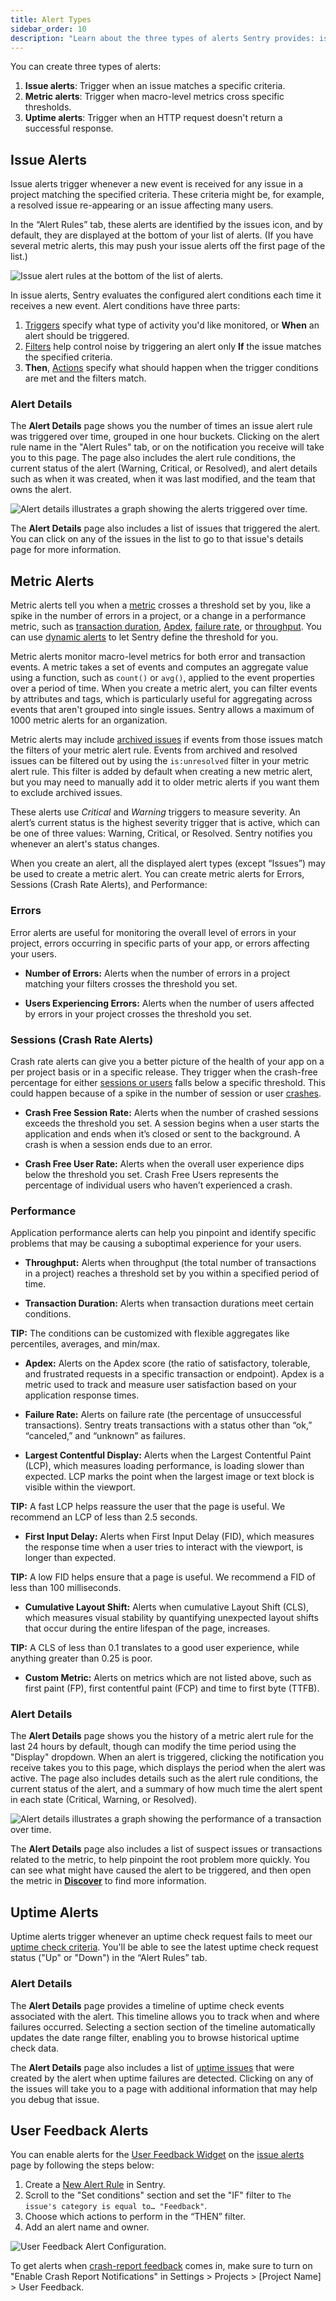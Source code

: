 ```yaml
---
title: Alert Types
sidebar_order: 10
description: "Learn about the three types of alerts Sentry provides: issue alerts, metric alerts, and uptime monitoring alerts."
---
```


You can create three types of alerts:

1. **Issue alerts**: Trigger when an issue matches a specific criteria.
2. **Metric alerts**: Trigger when macro-level metrics cross specific thresholds.
3. **Uptime alerts**: Trigger when an HTTP request doesn't return a successful response.

## Issue Alerts

Issue alerts trigger whenever a new event is received for any issue in a project matching the specified criteria. These criteria might be, for example, a resolved issue re-appearing or an issue affecting many users.

In the “Alert Rules” tab, these alerts are identified by the issues icon, and by default, they are displayed at the bottom of your list of alerts. (If you have several metric alerts, this may push your issue alerts off the first page of the list.)

![Issue alert rules at the bottom of the list of alerts.](./img/issue-alert-rules.png)

In issue alerts, Sentry evaluates the configured alert conditions each time it receives a new event. Alert conditions have three parts:

1. [Triggers](/product/alerts/create-alerts/issue-alert-config/#when-conditions-triggers) specify what type of activity you'd like monitored, or **When** an alert should be triggered.
2. [Filters](/product/alerts/create-alerts/issue-alert-config/#if-conditions-filters) help control noise by triggering an alert only **If** the issue matches the specified criteria.
3. **Then**, [Actions](/product/alerts/create-alerts/issue-alert-config/#then-conditions-actions) specify what should happen when the trigger conditions are met and the filters match.

### Alert Details

The **Alert Details** page shows you the number of times an issue alert rule was triggered over time, grouped in one hour buckets. Clicking on the alert rule name in the "Alert Rules" tab, or on the notification you receive will take you to this page. The page also includes the alert rule conditions, the current status of the alert (Warning, Critical, or Resolved), and alert details such as when it was created, when it was last modified, and the team that owns the alert.

![Alert details illustrates a graph showing the alerts triggered over time.](./img/issue-alert-status-page-example.png)

The **Alert Details** page also includes a list of issues that triggered the alert. You can click on any of the issues in the list to go to that issue's details page for more information.

## Metric Alerts

<Include name="feature-available-for-plan-team.mdx" />

Metric alerts tell you when a [metric](/product/performance/metrics/) crosses a threshold set by you, like a spike in the number of errors in a project, or a change in a performance metric, such as [transaction duration](/product/performance/metrics/#latency), [Apdex](/product/performance/metrics/#apdex), [failure rate](/product/performance/metrics/#failure-rate), or [throughput](/product/performance/metrics/#throughput-total-tpm-tps). You can use [dynamic alerts](/product/alerts/create-alerts/metric-alert-config/#dynamic-alerts) to let Sentry define the threshold for you.

Metric alerts monitor macro-level metrics for both error and transaction events. A metric takes a set of events and computes an aggregate value using a function, such as `count()` or `avg()`, applied to the event properties over a period of time. When you create a metric alert, you can filter events by attributes and <PlatformLink to="/enriching-events/tags/">tags</PlatformLink>, which is particularly useful for aggregating across events that aren't grouped into single issues. Sentry allows a maximum of 1000 metric alerts for an organization.

<Alert>

Metric alerts may include [archived issues](/product/issues/states-triage/#archive) if events from those issues match the filters of your metric alert rule. Events from archived and resolved issues can be filtered out by using the `is:unresolved` filter in your metric alert rule. This filter is added by default when creating a new metric alert, but you may need to manually add it to older metric alerts if you want them to exclude archived issues.

</Alert>

These alerts use _Critical_ and _Warning_ triggers to measure severity. An alert’s current status is the highest severity trigger that is active, which can be one of three values: Warning, Critical, or Resolved. Sentry notifies you whenever an alert's status changes.

When you create an alert, all the displayed alert types (except “Issues”) may be used to create a metric alert. You can create metric alerts for Errors, Sessions (Crash Rate Alerts), and Performance:

### Errors

Error alerts are useful for monitoring the overall level of errors in your project, errors occurring in specific parts of your app, or errors affecting your users.

- **Number of Errors:** <a name="number-of-errors"></a>
  Alerts when the number of errors in a project matching your filters crosses the threshold you set.

- **Users Experiencing Errors:** <a name="users-experiencing-errors"></a>
  Alerts when the number of users affected by errors in your project crosses the threshold you set.

### Sessions (Crash Rate Alerts)

Crash rate alerts can give you a better picture of the health of your app on a per project basis or in a specific release. They trigger when the crash-free percentage for either [sessions or users](/product/releases/health/#active-sessionsusers) falls below a specific threshold. This could happen because of a spike in the number of session or user [crashes](/product/releases/health/#crash).

- **Crash Free Session Rate:** <a name="crash-free-session-rate"></a>
  Alerts when the number of crashed sessions exceeds the threshold you set. A session begins when a user starts the application and ends when it’s closed or sent to the background. A crash is when a session ends due to an error.

- **Crash Free User Rate:** <a name="crash-free-user-rate"></a>
  Alerts when the overall user experience dips below the threshold you set. Crash Free Users represents the percentage of individual users who haven’t experienced a crash.

### Performance

Application performance alerts can help you pinpoint and identify specific problems that may be causing a suboptimal experience for your users.

- **Throughput:** <a name="throughput"></a>
  Alerts when throughput (the total number of transactions in a project) reaches a threshold set by you within a specified period of time.

- **Transaction Duration:** <a name="transaction-duration"></a>
  Alerts when transaction durations meet certain conditions.

**TIP:** The conditions can be customized with flexible aggregates like percentiles, averages, and min/max.

- **Apdex:** <a name="apdex"></a>
  Alerts on the Apdex score (the ratio of satisfactory, tolerable, and frustrated requests in a specific transaction or endpoint). Apdex is a metric used to track and measure user satisfaction based on your application response times.

- **Failure Rate:** <a name="failure-rate"></a>
  Alerts on failure rate (the percentage of unsuccessful transactions). Sentry treats transactions with a status other than “ok,” “canceled,” and “unknown” as failures.

- **Largest Contentful Display:** <a name="largest-contentful-display"></a>
  Alerts when the Largest Contentful Paint (LCP), which measures loading performance, is loading slower than expected. LCP marks the point when the largest image or text block is visible within the viewport.

**TIP:** A fast LCP helps reassure the user that the page is useful. We recommend an LCP of less than 2.5 seconds.

- **First Input Delay:** <a name="first-input-delay"></a>
  Alerts when First Input Delay (FID), which measures the response time when a user tries to interact with the viewport, is longer than expected.

**TIP:** A low FID helps ensure that a page is useful. We recommend a FID of less than 100 milliseconds.

- **Cumulative Layout Shift:** <a name="cumulative-layout-shift"></a>
  Alerts when cumulative Layout Shift (CLS), which measures visual stability by quantifying unexpected layout shifts that occur during the entire lifespan of the page, increases.

**TIP:** A CLS of less than 0.1 translates to a good user experience, while anything greater than 0.25 is poor.

- **Custom Metric:** <a name="custom-metric"></a>
  Alerts on metrics which are not listed above, such as first paint (FP), first contentful paint (FCP) and time to first byte (TTFB).

### Alert Details

The **Alert Details** page shows you the history of a metric alert rule for the last 24 hours by default, though can modify the time period using the "Display" dropdown. When an alert is triggered, clicking the notification you receive takes you to this page, which displays the period when the alert was active. The page also includes details such as the alert rule conditions, the current status of the alert, and a summary of how much time the alert spent in each state (Critical, Warning, or Resolved).

![Alert details illustrates a graph showing the performance of a transaction over time.](./img/alert-details-example.png)

The **Alert Details** page also includes a list of suspect issues or transactions related to the metric, to help pinpoint the root problem more quickly. You can see what might have caused the alert to be triggered, and then open the metric in **[Discover](/product/explore/discover-queries)** to find more information.

## Uptime Alerts

Uptime alerts trigger whenever an uptime check request fails to meet our [uptime check criteria](/product/alerts/uptime-monitoring/#uptime-check-criteria). You'll be able to see the latest uptime check request status ("Up" or "Down") in the “Alert Rules” tab.

### Alert Details

The **Alert Details** page provides a timeline of uptime check events associated with the alert. This timeline allows you to track when and where failures occurred. Selecting a section section of the timeline automatically updates the date range filter, enabling you to browse historical uptime check data.

The **Alert Details** page also includes a list of [uptime issues](/product/issues/issue-details/uptime-issues) that were created by the alert when uptime failures are detected. Clicking on any of the issues will take you to a page with additional information that may help you debug that issue.

## User Feedback Alerts

You can enable alerts for the [User Feedback Widget](/product/user-feedback/#user-feedback-widget) on the [issue alerts](https://sentry.io/orgredirect/organizations/:orgslug/alerts/new/issue/) page by following the steps below:

1. Create a [New Alert Rule](https://sentry.io/orgredirect/organizations/:orgslug/alerts/new/issue/) in Sentry.
2. Scroll to the "Set conditions" section and set the "IF" filter to `The issue's category is equal to… "Feedback"`.
3. Choose which actions to perform in the “THEN” filter.
4. Add an alert name and owner.

![User Feedback Alert Configuration.](../user-feedback/img/user-feedback-alert-configuration.png)

To get alerts when [crash-report feedback](/product/user-feedback/#crash-report-modal) comes in, make sure to turn on "Enable Crash Report Notifications" in Settings > Projects > [Project Name] > User Feedback.

